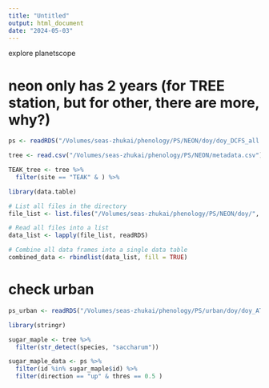 ```yaml
---
title: "Untitled"
output: html_document
date: "2024-05-03"
---
```


explore planetscope

# neon only has 2 years (for TREE station, but for other, there are more, why?)
```r
ps <- readRDS("/Volumes/seas-zhukai/phenology/PS/NEON/doy/doy_DCFS_all.rds")

tree <- read.csv("/Volumes/seas-zhukai/phenology/PS/NEON/metadata.csv")

TEAK_tree <- tree %>% 
  filter(site == "TEAK" & ) %>% 
```

```r
library(data.table)

# List all files in the directory
file_list <- list.files("/Volumes/seas-zhukai/phenology/PS/NEON/doy/", full.names = TRUE)

# Read all files into a list
data_list <- lapply(file_list, readRDS)

# Combine all data frames into a single data table
combined_data <- rbindlist(data_list, fill = TRUE)
```

# check urban
```r
ps_urban <- readRDS("/Volumes/seas-zhukai/phenology/PS/urban/doy/doy_AT_Acer.rds")

```

```r
library(stringr)

sugar_maple <- tree %>% 
  filter(str_detect(species, "saccharum"))

sugar_maple_data <- ps %>% 
  filter(id %in% sugar_maple$id) %>% 
  filter(direction == "up" & thres == 0.5 )
```

